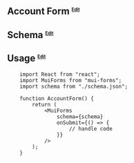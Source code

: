 ## Account Form <sup><small><small><small>[Edit](https://codesandbox.io/s/mui-forms-account-opening-form-z8pgtt?file=/src/App.js)</small></small></small></sup>


<AccountForm />

## Schema <sup><small><small><small>[Edit](https://codesandbox.io/s/mui-forms-account-opening-form-z8pgtt?file=/src/App.js)</small></small></small></sup>

<SchemaViewer value={schema} />

## Usage <sup><small><small><small>[Edit](https://codesandbox.io/s/mui-forms-account-opening-form-z8pgtt?file=/src/App.js)</small></small></small></sup>

```tsx
    import React from "react";
    import MuiForms from "mui-forms";
    import schema from "./schema.json";

    function AccountForm() {
        return (
            <MuiForms
                schema={schema}
                onSubmit={() => {
                    // handle code
                }}
            />
        );
    }
```

